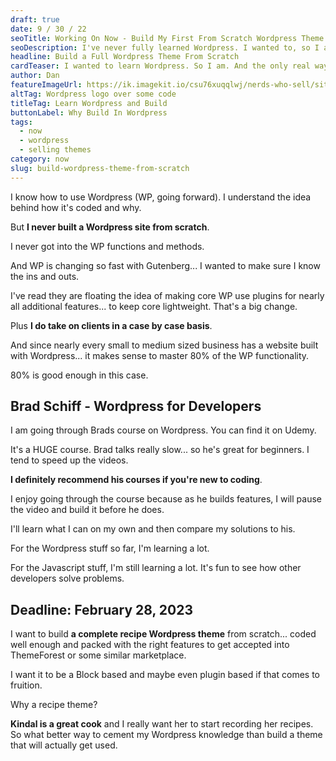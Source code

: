 ```yaml
---
draft: true
date: 9 / 30 / 22
seoTitle: Working On Now - Build My First From Scratch Wordpress Theme
seoDescription: I've never fully learned Wordpress. I wanted to, so I am. And the only way to really learn is to build. So I'm building a theme from scratch.
headline: Build a Full Wordpress Theme From Scratch
cardTeaser: I wanted to learn Wordpress. So I am. And the only real way to learn is to build. So I'm going to build a recipe theme from scratch. Here's why...
author: Dan
featureImageUrl: https://ik.imagekit.io/csu76xuqqlwj/nerds-who-sell/site-assets/product-copy-card_SonaWJqpe.png?ik-sdk-version=javascript-1.4.3
altTag: Wordpress logo over some code
titleTag: Learn Wordpress and Build
buttonLabel: Why Build In Wordpress
tags:
  - now
  - wordpress
  - selling themes
category: now
slug: build-wordpress-theme-from-scratch
---
```


I know how to use Wordpress (WP, going forward). I understand the idea behind how it's coded and why.

But **I never built a Wordpress site from scratch**.

I never got into the WP functions and methods.

And WP is changing so fast with Gutenberg... I wanted to make sure I know the ins and outs.

I've read they are floating the idea of making core WP use plugins for nearly all additional features... to keep core lightweight. That's a big change.

Plus **I do take on clients in a case by case basis**.

And since nearly every small to medium sized business has a website built with Wordpress... it makes sense to master 80% of the WP functionality.

80% is good enough in this case.

## Brad Schiff - Wordpress for Developers

I am going through Brads course on Wordpress. You can find it on Udemy.

It's a HUGE course. Brad talks really slow... so he's great for beginners. I tend to speed up the videos.

**I definitely recommend his courses if you're new to coding**.

I enjoy going through the course because as he builds features, I will pause the video and build it before he does.

I'll learn what I can on my own and then compare my solutions to his.

For the Wordpress stuff so far, I'm learning a lot.

For the Javascript stuff, I'm still learning a lot. It's fun to see how other developers solve problems.

## Deadline: February 28, 2023

I want to build **a complete recipe Wordpress theme** from scratch... coded well enough and packed with the right features to get accepted into ThemeForest or some similar marketplace.

I want it to be a Block based and maybe even plugin based if that comes to fruition.

Why a recipe theme?

**Kindal is a great cook** and I really want her to start recording her recipes. So what better way to cement my Wordpress knowledge than build a theme that will actually get used.
